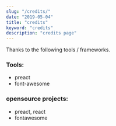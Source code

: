 ```yaml
---
slug: "/credits/"
date: "2019-05-04"
title: "credits"
keyword: "credits"
description: "credits page"
---
```



Thanks to the following tools / frameworks.

### Tools:
- preact
- font-awesome

### opensource projects:
- preact, react
- fontawesome